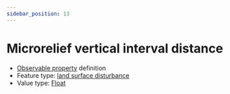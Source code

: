 ```yaml
---
sidebar_position: 13
---
```



# Microrelief vertical interval distance

- [Observable property](/viewers/dawe-vocabs?uri=https://linked.data.gov.au/def/nrm/2f87b7cc-c029-4784-92cf-c32055b5c9b7) definition
- Feature type: [land surface disturbance](http://linked.data.gov.au/def/tern-cv/7e256d28-e686-4b6a-b64a-ac1b1a8f164d)
- Value type: [Float](https://w3id.org/tern/ontologies/tern/Float)

<Example
  protocolModule="plot-soil-description"
  observableProperty="https://linked.data.gov.au/def/nrm/2f87b7cc-c029-4784-92cf-c32055b5c9b7"
/>
